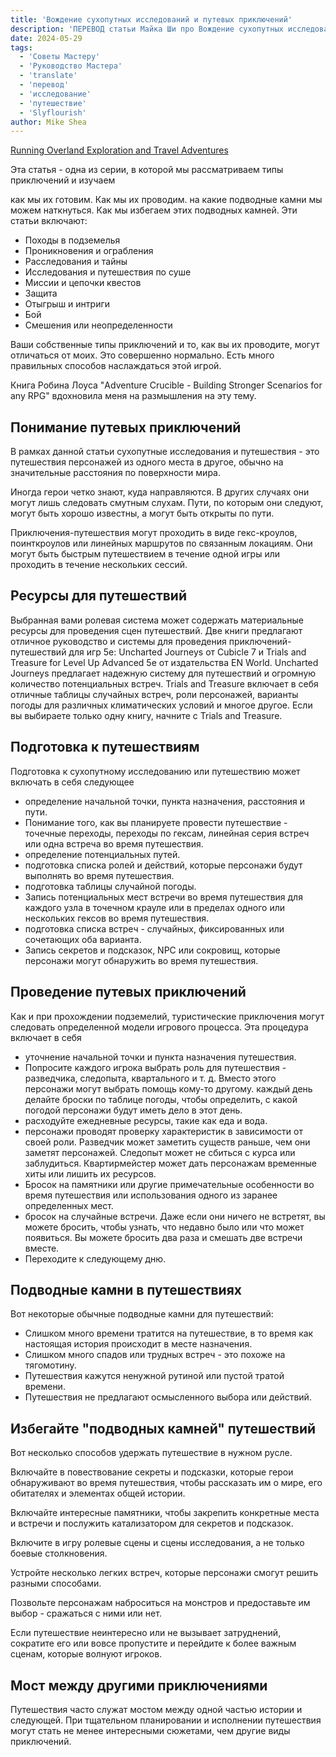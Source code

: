 ```yaml
---
title: 'Вождение сухопутных исследований и путевых приключений'
description: 'ПЕРЕВОД статьи Майка Ши про Вождение сухопутных исследований и путевых приключений'
date: 2024-05-29
tags:
  - 'Советы Мастеру'
  - 'Руководство Мастера'
  - 'translate'
  - 'перевод'
  - 'исследование'
  - 'путешествие'
  - 'Slyflourish'
author: Mike Shea
---
```

[Running Overland Exploration and Travel Adventures](https://slyflourish.com/running_travel.html)

Эта статья - одна из серии, в которой мы рассматриваем типы приключений и изучаем

как мы их готовим.
Как мы их проводим.
на какие подводные камни мы можем наткнуться.
Как мы избегаем этих подводных камней.
Эти статьи включают:

- Походы в подземелья
- Проникновения и ограбления
- Расследования и тайны
- Исследования и путешествия по суше
- Миссии и цепочки квестов
- Защита
- Отыгрыш и интриги
- Бой
- Смешения или неопределенности

Ваши собственные типы приключений и то, как вы их проводите, могут отличаться от моих. Это совершенно нормально. Есть много правильных способов наслаждаться этой игрой.

Книга Робина Лоуса "Adventure Crucible - Building Stronger Scenarios for any RPG" вдохновила меня на размышления на эту тему.

## Понимание путевых приключений
В рамках данной статьи сухопутные исследования и путешествия - это путешествия персонажей из одного места в другое, обычно на значительные расстояния по поверхности мира.

Иногда герои четко знают, куда направляются. В других случаях они могут лишь следовать смутным слухам. Пути, по которым они следуют, могут быть хорошо известны, а могут быть открыты по пути.

Приключения-путешествия могут проходить в виде гекс-кроулов, поинткроулов или линейных маршрутов по связанным локациям. Они могут быть быстрым путешествием в течение одной игры или проходить в течение нескольких сессий.

## Ресурсы для путешествий
Выбранная вами ролевая система может содержать материальные ресурсы для проведения сцен путешествий. Две книги предлагают отличное руководство и системы для проведения приключений-путешествий для игр 5e: Uncharted Journeys от Cubicle 7 и Trials and Treasure for Level Up Advanced 5e от издательства EN World. Uncharted Journeys предлагает надежную систему для путешествий и огромную количество потенциальных встреч. Trials and Treasure включает в себя отличные таблицы случайных встреч, роли персонажей, варианты погоды для различных климатических условий и многое другое. Если вы выбираете только одну книгу, начните с Trials and Treasure.

## Подготовка к путешествиям
Подготовка к сухопутному исследованию или путешествию может включать в себя следующее

- определение начальной точки, пункта назначения, расстояния и пути.
- Понимание того, как вы планируете провести путешествие - точечные переходы, переходы по гексам, линейная серия встреч или одна встреча во время путешествия.
- определение потенциальных путей.
- подготовка списка ролей и действий, которые персонажи будут выполнять во время путешествия.
- подготовка таблицы случайной погоды.
- Запись потенциальных мест встречи во время путешествия для каждого узла в точечном крауле или в пределах одного или нескольких гексов во время путешествия.
- подготовка списка встреч - случайных, фиксированных или сочетающих оба варианта.
- Запись секретов и подсказок, NPC или сокровищ, которые персонажи могут обнаружить во время путешествия.

## Проведение путевых приключений

Как и при прохождении подземелий, туристические приключения могут следовать определенной модели игрового процесса. Эта процедура включает в себя
- уточнение начальной точки и пункта назначения путешествия.
- Попросите каждого игрока выбрать роль для путешествия - разведчика, следопыта, квартального и т. д. Вместо этого персонажи могут выбрать помощь кому-то другому.
каждый день делайте броски по таблице погоды, чтобы определить, с какой погодой персонажи будут иметь дело в этот день.
- расходуйте ежедневные ресурсы, такие как еда и вода.
- персонажи проводят проверку характеристик в зависимости от своей роли. Разведчик может заметить существ раньше, чем они заметят персонажей. Следопыт может не сбиться с курса или заблудиться. Квартирмейстер может дать персонажам временные хиты или лишить их ресурсов.
- Бросок на памятники или другие примечательные особенности во время путешествия или использования одного из заранее определенных мест.
- бросок на случайные встречи. Даже если они ничего не встретят, вы можете бросить, чтобы узнать, что недавно было или что может появиться. Вы можете бросить два раза и смешать две встречи вместе.
- Переходите к следующему дню.

## Подводные камни в путешествиях
Вот некоторые обычные подводные камни для путешествий:
- Слишком много времени тратится на путешествие, в то время как настоящая история происходит в месте назначения.
- Слишком много спадов или трудных встреч - это похоже на тягомотину.
- Путешествия кажутся ненужной рутиной или пустой тратой времени.
- Путешествия не предлагают осмысленного выбора или действий.

## Избегайте "подводных камней" путешествий

Вот несколько способов удержать путешествие в нужном русле.

Включайте в повествование секреты и подсказки, которые герои обнаруживают во время путешествия, чтобы рассказать им о мире, его обитателях и элементах общей истории.

Включайте интересные памятники, чтобы закрепить конкретные места и встречи и послужить катализатором для секретов и подсказок.

Включите в игру ролевые сцены и сцены исследования, а не только боевые столкновения.

Устройте несколько легких встреч, которые персонажи смогут решить разными способами.

Позвольте персонажам наброситься на монстров и предоставьте им выбор - сражаться с ними или нет.

Если путешествие неинтересно или не вызывает затруднений, сократите его или вовсе пропустите и перейдите к более важным сценам, которые волнуют игроков.

## Мост между другими приключениями
Путешествия часто служат мостом между одной частью истории и следующей. При тщательном планировании и исполнении путешествия могут стать не менее интересными сюжетами, чем другие виды приключений.